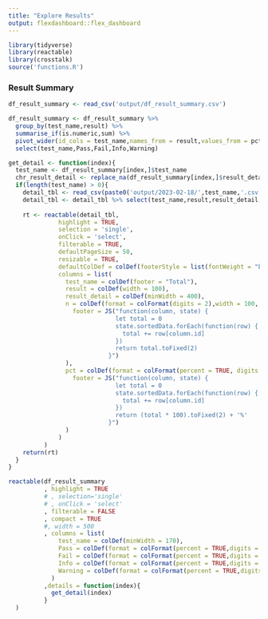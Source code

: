 ```yaml
---
title: "Explore Results"
output: flexdashboard::flex_dashboard
---
```


```r
library(tidyverse)
library(reactable)
library(crosstalk)
source('functions.R')
```

### Result Summary

```r
df_result_summary <- read_csv('output/df_result_summary.csv')

df_result_summary <- df_result_summary %>% 
  group_by(test_name,result) %>% 
  summarise_if(is.numeric,sum) %>% 
  pivot_wider(id_cols = test_name,names_from = result,values_from = pct) %>% 
  select(test_name,Pass,Fail,Info,Warning)

get_detail <- function(index){
  test_name <- df_result_summary[index,]$test_name
  chr_result_detail <- replace_na(df_result_summary[index,]$result_detail,'') 
  if(length(test_name) > 0){
    detail_tbl <- read_csv(paste0('output/2023-02-18/',test_name,'.csv'),na = 'result_detail')
    detail_tbl <- detail_tbl %>% select(test_name,result,result_detail,n,pct,everything())
    
    rt <- reactable(detail_tbl,
              highlight = TRUE, 
              selection = 'single', 
              onClick = 'select',
              filterable = TRUE,
              defaultPageSize = 50,
              resizable = TRUE,
              defaultColDef = colDef(footerStyle = list(fontWeight = "bold")),
              columns = list(
                test_name = colDef(footer = "Total"),
                result = colDef(width = 100),
                result_detail = colDef(minWidth = 400),
                n = colDef(format = colFormat(digits = 2),width = 100,
                  footer = JS("function(column, state) {
                              let total = 0
                              state.sortedData.forEach(function(row) {
                                total += row[column.id]
                              })
                              return total.toFixed(2)
                            }")
                ),
                pct = colDef(format = colFormat(percent = TRUE, digits = 2),width = 100, 
                  footer = JS("function(column, state) {
                              let total = 0
                              state.sortedData.forEach(function(row) {
                                total += row[column.id]
                              })
                              return (total * 100).toFixed(2) + '%'
                            }")
                )
              )
          )
    return(rt)
  }
}

reactable(df_result_summary
          , highlight = TRUE
          # , selection='single'
          # , onClick = 'select'
          , filterable = FALSE
          , compact = TRUE
          #, width = 500
          , columns = list(
              test_name = colDef(minWidth = 170),
              Pass = colDef(format = colFormat(percent = TRUE,digits = 2)),
              Fail = colDef(format = colFormat(percent = TRUE,digits = 2)),
              Info = colDef(format = colFormat(percent = TRUE,digits = 2)),
              Warning = colDef(format = colFormat(percent = TRUE,digits = 2))
            )
          ,details = function(index){
            get_detail(index)
          }
  )

```



